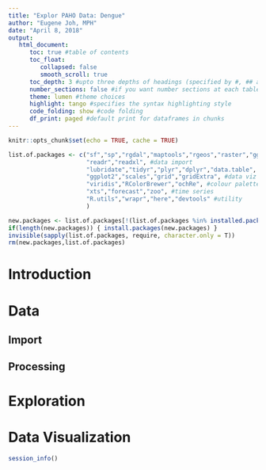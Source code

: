 ```yaml
---
title: "Explor PAHO Data: Dengue"
author: "Eugene Joh, MPH"
date: "April 8, 2018"
output: 
   html_document:
      toc: true #table of contents
      toc_float:
         collapsed: false
         smooth_scroll: true
      toc_depth: 3 #upto three depths of headings (specified by #, ## and ###)
      number_sections: false #if you want number sections at each table header
      theme: lumen #theme choices
      highlight: tango #specifies the syntax highlighting style
      code_folding: show #code folding
      df_print: paged #default print for dataframes in chunks
---
```


```r
knitr::opts_chunk$set(echo = TRUE, cache = TRUE)

list.of.packages <- c("sf","sp","rgdal","maptools","rgeos","raster","ggmap","leaflet","ggmap", #mapping
                      "readr","readxl", #data import
                      "lubridate","tidyr","plyr","dplyr","data.table", "forcats", #data wrangling
                      "ggplot2","scales","grid","gridExtra", #data viz
                      "viridis","RColorBrewer","ochRe", #colour palette
                      "xts","forecast","zoo", #time series
                      "R.utils","wrapr","here","devtools" #utility
                      )

new.packages <- list.of.packages[!(list.of.packages %in% installed.packages()[,"Package"])]
if(length(new.packages)) { install.packages(new.packages) }
invisible(sapply(list.of.packages, require, character.only = T))
rm(new.packages,list.of.packages)
```

# Introduction

# Data 

## Import

## Processing

# Exploration

# Data Visualization

```r
session_info()
```